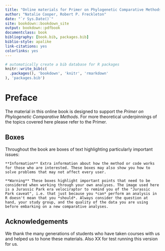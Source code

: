 ```yaml
--- 
title: "Online materials for Primer on Phylogenetic Comparative Methods"
author: "Natalie Cooper, Robert P. Freckleton"
date: "`r Sys.Date()`"
site: bookdown::bookdown_site
output: bookdown::pdfbook
documentclass: book
bibliography: [book.bib, packages.bib]
biblio-style: apalike
link-citations: yes
colorlinks: yes
---
```


```r
# automatically create a bib database for R packages
knitr::write_bib(c(
  .packages(), 'bookdown', 'knitr', 'rmarkdown'
), 'packages.bib')
```

# Preface {-}

The material in this online book is designed to support the *Primer on Phylogenetic Comparative Methods*. For more theoretical underpinnings of the topics covered here please refer to the Primer.

## Boxes {-}

Throughout the book are boxes of text highlighting particularly important issues:

```block
**Information** Extra information about how the method or code works for those who are interested. These boxes may also show you how to solve problems that may not affect every user.
```

```block
**Warning** These boxes highlight important points that need to be considered when working through your own analyses. The image used here is a Jurassic Park era velociraptor to remind you of the "Jurassic Park caveat", i.e. that just because you *can* perform an analysis in R doesn't mean that you *should*. Always consider the question at hand, your study group, and the quality of the data you are using before embarking on a new comparative analyses.
```

## Acknowledgements {-}

We thank the many generations of students who have taken courses with us and helped us to hone these materials. Also XX for test running this version for us.